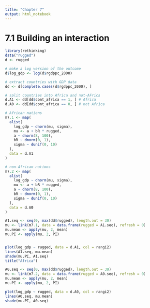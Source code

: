```yaml
---
title: "Chapter 7"
output: html_notebook
---
```


# 7.1 Building an interaction

```r
library(rethinking)
data("rugged")
d <- rugged

# make a log version of the outcome
d$log_gdp <- log(d$rgdppc_2000)

# extract countries with GDP data
dd <- d[complete.cases(d$rgdppc_2000), ]

# split countries into Africa and not-AFrica
d.A1 <- dd[dd$cont_africa == 1, ] # Africa
d.A0 <- dd[dd$cont_africa == 0, ] # not Africa
```


```r
# African nations
m7.1 <- map(
  alist(
    log_gdp ~ dnorm(mu, sigma),
    mu <- a + bR * rugged,
    a ~ dnorm(8, 100),
    bR ~ dnorm(0, 1),
    sigma ~ dunif(0, 10)
  ),
  data = d.A1
)

# non-African nations
m7.2 <- map(
  alist(
    log_gdp ~ dnorm(mu, sigma),
    mu <- a + bR * rugged,
    a ~ dnorm(8, 100),
    bR ~ dnorm(0, 1),
    sigma ~ dunif(0, 10)
  ),
  data = d.A0
)
```

```r
A1.seq <- seq(0, max(dd$rugged), length.out = 30)
mu <- link(m7.1, data = data.frame(rugged = A1.seq), refresh = 0)
mu.mean <- apply(mu, 2, mean)
mu.PI <- apply(mu, 2, PI)


plot(log_gdp ~ rugged, data = d.A1, col = rangi2)
lines(A1.seq, mu.mean)
shade(mu.PI, A1.seq)
title("Africa")
```


```r
A0.seq <- seq(0, max(dd$rugged), length.out = 30)
mu <- link(m7.2, data = data.frame(rugged = A0.seq), refresh = 0)
mu.mean <- apply(mu, 2, mean)
mu.PI <- apply(mu, 2, PI)

plot(log_gdp ~ rugged, data = d.A0, col = rangi2)
lines(A0.seq, mu.mean)
shade(mu.PI, A0.seq)
```

